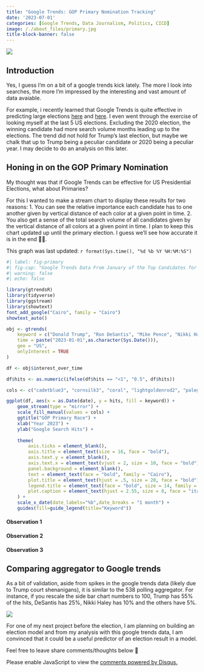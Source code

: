 ```yaml
---
title: "Google Trends: GOP Primary Nomination Tracking"
date: '2023-07-01'
categories: [Google Trends, Data Journalism, Politics, CICD]
image: /./about_files/primary.jpg
title-block-banner: false
---
```


![](/./about_files/primary.jpg){fig-align="center"}

## Introduction

Yes, I guess I'm on a bit of a google trends kick lately. The more I look into searches, the more I'm impressed by the interesting and vast amount of data avaiable.

For example, i recently learned that Google Trends is quite effective in predicting large elections [here](https://journals.sagepub.com/doi/10.1177/0002764220975067) and [here](https://www.mdpi.com/2306-5729/7/11/143). I even went through the exercise of looking myself at the last 5 US elections. Excluding the 2020 election, the winning candidate had more search volume months leading up to the elections. The trend did not hold for Trump's last election, but maybe we chalk that up to Trump being a peculiar candidate or 2020 being a peculiar year. I may decide to do an analysis on this later.

## Honing in on the GOP Primary Nomination

My thought was that if Google Trends can be effective for US Presidential Elections, what about Primaries?

For this I wanted to make a stream chart to display these results for two reasons:
1. You can see the relative importance each candidate has to one another given by vertical distance of each color at a given point in time.
2. You also get a sense of the total search volume of all candidates given by the vertical distance of all colors at a given point in time.
I plan to keep this chart updated up until the primary election. I guess we'll see how accurate it is in the end 🤷‍♂️.

:::{.callout-note}
This graph was last updated: `r format(Sys.time(), "%d %b %Y %H:%M:%S")`
:::

```r
#| label: fig-primary
#| fig-cap: "Google Trends Data From January of the Top Candidates for the Republican Party. "
#| warning: false
#| echo: false

library(gtrendsR)
library(tidyverse)
library(ggstream)
library(showtext)
font_add_google("Cairo", family = "Cairo")
showtext_auto()

obj <- gtrends(
    keyword = c("Donald Trump", "Ron DeSantis", "Mike Pence", "Nikki Haley", "Tim Scott"),
    time = paste("2023-01-01",as.character(Sys.Date())),
    geo = "US",
    onlyInterest = TRUE
)

df <- obj$interest_over_time

df$hits <- as.numeric(ifelse(df$hits == "<1", "0.5", df$hits))

cols <- c("cadetblue3", "cornsilk3", "coral", "lightgoldenrod2", "palegreen3")

ggplot(df, aes(x = as.Date(date), y = hits, fill = keyword)) +
    geom_stream(type = "mirror") + 
    scale_fill_manual(values = cols) + 
    ggtitle("GOP Primary Race") +
    xlab("Year 2023") +
    ylab("Google Search Hits") +
    
    theme(
        axis.ticks = element_blank(),
        axis.title = element_text(size = 16, face = "bold"),
        axis.text.y = element_blank(),
        axis.text.x = element_text(vjust = 2, size = 10, face = "bold"),
        panel.background = element_blank(),
        text = element_text(face = "bold", family = "Cairo"),
        plot.title = element_text(hjust = .5, size = 20, face = "bold"),
        legend.title = element_text(face = "bold", size = 14, family = "Cairo"),
        plot.caption = element_text(hjust = 2.55, size = 8, face = "italic")
    ) + 
    scale_x_date(date_labels="%b",date_breaks = "1 month") + 
    guides(fill=guide_legend(title="Keyword"))
```

#### Observation 1
#### Observation 2
#### Observation 3

## Comparing aggregator to Google trends

As a bit of validation, aside from spikes in the google trends data (likely due to Trump court shenanigans), it is similar to the 538 polling aggregator. For instance, if you rescale the side bar chart numbers to 100, Trump has 55% of the hits, DeSantis has 25%, Nikki Haley has 10% and the others have 5%.

<script type="text/javascript" src="https://ssl.gstatic.com/trends_nrtr/3349_RC01/embed_loader.js"></script>
<script type="text/javascript">
trends.embed.renderExploreWidget("TIMESERIES", {"comparisonItem":[{"keyword":"Donald Trump","geo":"US","time":"2023-02-01 2023-07-01"},{"keyword":"Ron DeSantis","geo":"US","time":"2023-02-01 2023-07-01"},{"keyword":"Mike Pence","geo":"US","time":"2023-02-01 2023-07-01"},{"keyword":"Nikki Haley","geo":"US","time":"2023-02-01 2023-07-01"},{"keyword":"Tim Scott","geo":"US","time":"2023-02-01 2023-07-01"}],"category":0,"property":""}, {"exploreQuery":"date=2023-02-01%202023-07-01&geo=US&q=Donald%20Trump,Ron%20DeSantis,Mike%20Pence,Nikki%20Haley,Tim%20Scott&hl=en","guestPath":"https://trends.google.com:443/trends/embed/"});
</script>


![](/./about_files/primary2.png)

For one of my next project before the election, I am planning on building an election model and from my analysis with this google trends data, I am convinced that it could be a useful predictor of an election result in a model.

Feel free to leave share comments/thoughts below 🙂

<div id="disqus_thread"></div>
<script>
    /**
    *  RECOMMENDED CONFIGURATION VARIABLES: EDIT AND UNCOMMENT THE SECTION BELOW TO INSERT DYNAMIC VALUES FROM YOUR PLATFORM OR CMS.
    *  LEARN WHY DEFINING THESE VARIABLES IS IMPORTANT: https://disqus.com/admin/universalcode/#configuration-variables    */
    var disqus_config = function () {
    this.page.url = 'https://alexbass.me/posts/primary_stream/';  // Replace PAGE_URL with your page's canonical URL variable
    this.page.identifier = 'primary_stream'; // Replace PAGE_IDENTIFIER with your page's unique identifier variable
    };
    (function() { // DON'T EDIT BELOW THIS LINE
    var d = document, s = d.createElement('script');
    s.src = 'https://alexbassc.disqus.com/embed.js';
    s.setAttribute('data-timestamp', +new Date());
    (d.head || d.body).appendChild(s);
    })();
</script>
<noscript>Please enable JavaScript to view the <a href="https://disqus.com/?ref_noscript">comments powered by Disqus.</a></noscript>

<script id="dsq-count-scr" src="//alexbassc.disqus.com/count.js" async></script>
